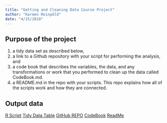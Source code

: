 ```yaml
---
title: "Getting and Cleaning Data Course Project"
author: "Karmen Reinpõld"
date: "4/15/2018"
---
```


## Purpose of the project

1) a tidy data set as described below, 
2) a link to a Github repository with your script for performing the analysis, and 
3) a code book that describes the variables, the data, and any transformations or work that you performed to clean up the data called CodeBook.md.
4) a README.md in the repo with your scripts. This repo explains how all of the scripts work and how they are connected.


## Output data

[R Script](https://github.com/karmenr/datasciencecoursera/blob/master/c3/run_analysis.R "run_analysis.R")
[Tidy Data Table](https://github.com/karmenr/datasciencecoursera/blob/master/c3/tidyMainData.txt "tidyMainData.txt")
[GitHub REPO](https://github.com/karmenr/datasciencecoursera/tree/master/c3 "GitHub Repo")
[CodeBook](https://github.com/karmenr/datasciencecoursera/blob/master/c3/codebook.Rmd "CodeBook.")
[ReadMe](https://github.com/karmenr/datasciencecoursera/edit/master/c3/readme.Rmd "ReadMe")

